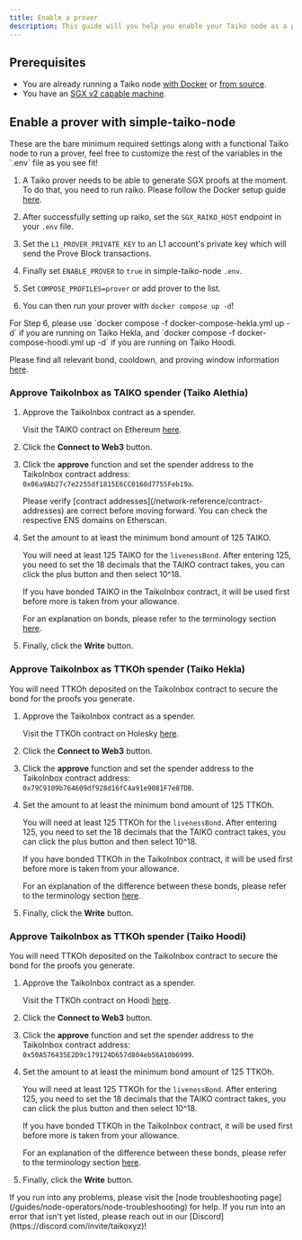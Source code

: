 ```yaml
---
title: Enable a prover
description: This guide will you help you enable your Taiko node as a prover.
---
```



## Prerequisites

- You are already running a Taiko node [with Docker](/guides/node-operators/run-a-taiko-alethia-node-with-docker) or [from source](/guides/node-operators/build-a-taiko-alethia-node-from-source).
- You have an [SGX v2 capable machine](https://github.com/ayeks/SGX-hardware#hardware-with-sgx2-support).

## Enable a prover with simple-taiko-node

<Aside>
These are the bare minimum required settings along with a functional Taiko node to run a prover, feel free to customize the rest of the variables in the `.env` file as you see fit!
</Aside>

<Steps>

1. A Taiko prover needs to be able to generate SGX proofs at the moment. To do that, you need to run raiko. Please follow the Docker setup guide [here](https://github.com/taikoxyz/raiko/blob/main/docs/README_Docker_and_RA.md).

2. After successfully setting up raiko, set the `SGX_RAIKO_HOST` endpoint in your `.env` file.

3. Set the `L1_PROVER_PRIVATE_KEY` to an L1 account's private key which will send the Prove Block transactions.

4. Finally set `ENABLE_PROVER` to `true` in simple-taiko-node `.env`.

5. Set `COMPOSE_PROFILES=prover` or add prover to the list.

6. You can then run your prover with `docker compose up -d`!

</Steps>

<Aside>
For Step 6, please use `docker compose -f docker-compose-hekla.yml up -d` if you are running on Taiko Hekla, and `docker compose -f docker-compose-hoodi.yml up -d` if you are running on Taiko Hoodi.
</Aside>

Please find all relevant bond, cooldown, and proving window information [here](/network-reference/network-configuration/#cooldown-window-proving-window-and-bonds).

### Approve TaikoInbox as TAIKO spender (Taiko Alethia)

<Steps>

1. Approve the TaikoInbox contract as a spender.

   Visit the TAIKO contract on Ethereum [here](https://etherscan.io/address/0x10dea67478c5f8c5e2d90e5e9b26dbe60c54d800#writeProxyContract).

2. Click the **Connect to Web3** button.

3. Click the **approve** function and set the spender address to the TaikoInbox contract address: `0x06a9Ab27c7e2255df1815E6CC0168d7755Feb19a`.

   <Aside>
      Please verify [contract addresses](/network-reference/contract-addresses) are correct before moving forward. You can check the respective ENS domains on Etherscan.
   </Aside>

4. Set the amount to at least the minimum bond amount of 125 TAIKO.

   You will need at least 125 TAIKO for the `livenessBond`. After entering 125, you need to set the 18 decimals that the TAIKO contract takes, you can click the plus button and then select 10^18.

   If you have bonded TAIKO in the TaikoInbox contract, it will be used first before more is taken from your allowance.

   For an explanation on bonds, please refer to the terminology section [here](/resources/terminology).

5. Finally, click the **Write** button.

</Steps>

### Approve TaikoInbox as TTKOh spender (Taiko Hekla)

You will need TTKOh deposited on the TaikoInbox contract to secure the bond for the proofs you generate.

<Steps>

1. Approve the TaikoInbox contract as a spender.

   Visit the TTKOh contract on Holesky [here](https://holesky.etherscan.io/address/0x6490E12d480549D333499236fF2Ba6676C296011#writeProxyContract).

2. Click the **Connect to Web3** button.

3. Click the **approve** function and set the spender address to the TaikoInbox contract address: `0x79C9109b764609df928d16fC4a91e9081F7e87DB`.

4. Set the amount to at least the minimum bond amount of 125 TTKOh.

   You will need at least 125 TTKOh for the `livenessBond`. After entering 125, you need to set the 18 decimals that the TAIKO contract takes, you can click the plus button and then select 10^18.

   If you have bonded TTKOh in the TaikoInbox contract, it will be used first before more is taken from your allowance.

   For an explanation of the difference between these bonds, please refer to the terminology section [here](/resources/terminology).

5. Finally, click the **Write** button.

</Steps>

### Approve TaikoInbox as TTKOh spender (Taiko Hoodi)

You will need TTKOh deposited on the TaikoInbox contract to secure the bond for the proofs you generate.

<Steps>

1. Approve the TaikoInbox contract as a spender.

   Visit the TTKOh contract on Hoodi [here](https://hoodi.etherscan.io/address/0xf3b83e226202ECf7E7bb2419a4C6e3eC99e963DA#writeProxyContract).

2. Click the **Connect to Web3** button.

3. Click the **approve** function and set the spender address to the TaikoInbox contract address: `0x50A576435E2D9c179124D657d804eb56A10b6999`.

4. Set the amount to at least the minimum bond amount of 125 TTKOh.

   You will need at least 125 TTKOh for the `livenessBond`. After entering 125, you need to set the 18 decimals that the TAIKO contract takes, you can click the plus button and then select 10^18.

   If you have bonded TTKOh in the TaikoInbox contract, it will be used first before more is taken from your allowance.

   For an explanation of the difference between these bonds, please refer to the terminology section [here](/resources/terminology).

5. Finally, click the **Write** button.

</Steps>

<Card title="Troubleshooting" icon="error">
    If you run into any problems, please visit the [node troubleshooting page](/guides/node-operators/node-troubleshooting) for help.
    If you run into an error that isn't yet listed, please reach out in our [Discord](https://discord.com/invite/taikoxyz)!
</Card>
